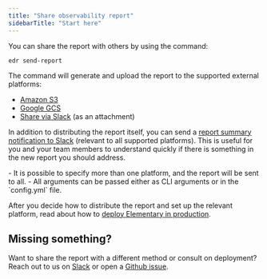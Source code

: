 ```yaml
---
title: "Share observability report"
sidebarTitle: "Start here"
---
```


You can share the report with others by using the command:

```shell
edr send-report
```

The command will generate and upload the report to the supported external platforms:

- [Amazon S3](/guides/share-observability-report/host-on-s3)
- [Google GCS](/guides/share-observability-report/host-on-gcs)
- [Share via Slack](/guides/share-observability-report/share-via-slack) (as an attachment)

In addition to distributing the report itself, you can send a [report summary notification to Slack](/guides/share-observability-report/send-report-summary) (relevant to all supported platforms).
This is useful for you and your team members to understand quickly if there is something in the new report you should address.

<Info>
  - It is possible to specify more than one platform, and the report will be
  sent to all. - All arguments can be passed either as CLI arguments or in the
  `config.yml` file.
</Info>

After you decide how to distribute the report and set up the relevant platform, read about how to [deploy Elementary in production](/deployment-and-configuration/elementary-in-production).

## Missing something?

Want to share the report with a different method or consult on deployment? Reach out to us on [Slack](https://join.slack.com/t/elementary-community/shared_invite/zt-uehfrq2f-zXeVTtXrjYRbdE_V6xq4Rg) or open a [Github issue](https://github.com/elementary-data/elementary/issues/new/choose).
